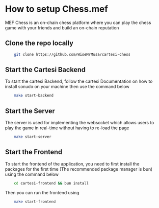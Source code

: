 # How to setup Chess.mef

MEF Chess is an on-chain chess platform where you can play the chess game with your friends and build an on-chain reputation

## Clone the repo locally 

````bash
    git clone https://github.com/WiseMrMusa/cartesi-chess 
````

## Start the Cartesi Backend

To start the cartesi Backend, follow the cartesi Documentation on how to install sonudo on your machine then use the command below
````bash
    make start-backend
````

## Start the Server 

The server is used for implementing the websocket which allows users to play the game in real-time without having to re-load the page

````bash
    make start-server
````

## Start the Frontend 

To start the frontend of the application, you need to first install the packages for the first time (The recommended package manager is bun) using the command below

````bash
    cd cartesi-frontend && bun install
````

Then you can run the frontend using 

````bash
    make start-frontend
````

